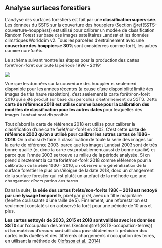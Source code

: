 
## Analyse surfaces forestiers {#NRF-analyse-FCC}

L'analyse des surfaces forestiers est fait par une **classification supervisée**. Les données du SSTS sur la couverture des houppiers (Section \@ref(SSTS-couverture-houppiers)) est utilisé pour calibrer un modèle de classification Random Forest sur base des images satellitaires Landsat et les données climatiques Worldclim v2. Tous les parcelles d'entraînement avec une **couverture des houppiers ≥ 30%** sont considérées comme forêt, les autres comme non-forêts. 

Le schéma suivant montre les étapes pour la production des cartes forêt/non-forêt sur toute la période 1986 -- 2019:

![](images/FCC-Schema.png)

Vue que les données sur la couverture des houppier et seulement disponible pour les années récentes (à cause d'une disponibilité limité des images de très haute résolution), c'est seulement la carte forêt/non-forêt 2018 qui a été produit sur base des parcelles d'entraînement du SSTS. Cette **carte de référence 2018 est utilisé comme base pour la calibration des modèles de classification pour les autres dates** pour lesquelles des images Landsat sont disponible.

Tout d'abord la carte de référence 2018 est utilisé pour calibrer la classification d'une carte forêt/non-forêt en 2003. C'est cette **carte de référence 2003 qu'on a utilisé pour calibrer les autres cartes de 1986 -- 2018**. On a choisi de faire la classification de toute la serie des images sur la carte de référence 2003, parce que les images Landsat 2003 sont de très bonne qualité (et donc la carte est probablement aussi de bonne qualité) et parce que l'année 2003 se trouve au milieu de la période analysée. Si on prend directement la carte forêt/non-forêt 2018 comme référence pour la calibration de la série 1986 -- 2018, on observe une généralisation de la surface forestier le plus on s'éloigne de la date 2018, donc un changement de la surface forestier qui est plutôt un artefact de la méthode que une changement d'occupation des terres.

Dans la suite, **la série des cartes forêts/non-forêts 1986 -- 2018 est nettoyé par une lyssage temporelle**, pixel par pixel, avec un filtre majoritaire (fenêtre coulissante d'une taille de 5). Finalement, une reforestation est seulement constaté si on a observé la forêt pour une période de 10 ans et plus.

**Les cartes nettoyés de 2003, 2015 et 2018 sont validés avec les données SSTS** sur l'occupation des terres (Section \@ref(SSTS-occupation-terres)) et les matrices d'erreurs sont utilisées pour détérminer la précision des cartes individuelles et des différents changements d'occupation des terres, en utilisant la méthode de [Olofsson et al. (2014)](https://www.sciencedirect.com/science/article/abs/pii/S0034425714000704)









